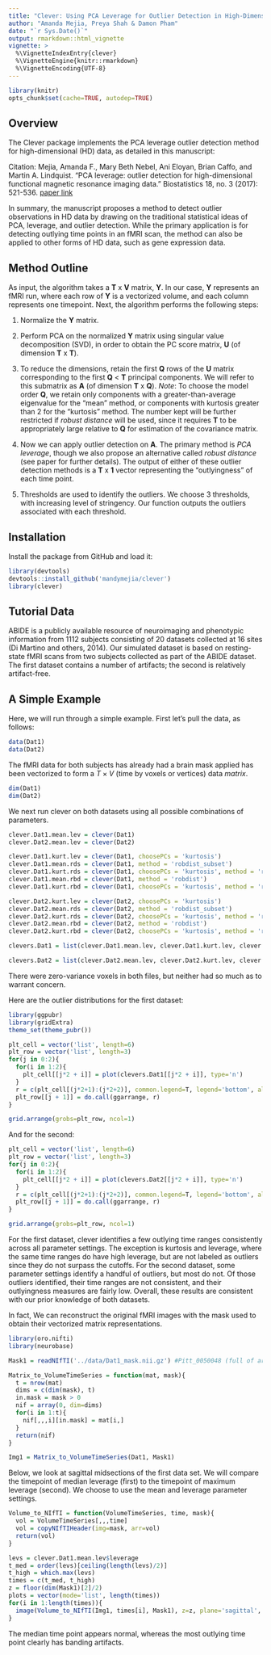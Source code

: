 ```yaml
---
title: "Clever: Using PCA Leverage for Outlier Detection in High-Dimensional Data"
author: "Amanda Mejia, Preya Shah & Damon Pham"
date: "`r Sys.Date()`"
output: rmarkdown::html_vignette
vignette: >
  %\VignetteIndexEntry{clever}
  %\VignetteEngine{knitr::rmarkdown}
  %\VignetteEncoding{UTF-8}
---
```


```r
library(knitr)
opts_chunk$set(cache=TRUE, autodep=TRUE)
```

## Overview

The Clever package implements the PCA leverage outlier detection method for high-dimensional (HD) data, as detailed in this manuscript:

Citation: Mejia, Amanda F., Mary Beth Nebel, Ani Eloyan, Brian Caffo, and Martin A. Lindquist. "PCA leverage: outlier detection for high-dimensional functional magnetic resonance imaging data." Biostatistics 18, no. 3 (2017): 521-536. [paper link](https://academic.oup.com/biostatistics/article/18/3/521/3056185)

In summary, the manuscript proposes a method to detect outlier observations in HD data by drawing on the traditional statistical ideas of PCA, leverage, and outlier detection. While the primary application is for detecting outlying time points in an fMRI scan, the method can also be applied to other forms of HD data, such as gene expression data.

## Method Outline

As input, the algorithm takes a __T__ x __V__ matrix, __Y__. In our case, __Y__ represents an fMRI run, where each row of __Y__ is a vectorized volume, and each column represents one timepoint. Next, the algorithm performs the following steps: 

1. Normalize the __Y__ matrix.

2. Perform PCA on the normalized __Y__ matrix using singular value decomposition (SVD), in order to obtain the PC score matrix, __U__ (of dimension __T__ x __T__).

3. To reduce the dimensions, retain the first __Q__ rows of the __U__ matrix corresponding to the first __Q__ < __T__ principal components.  We will refer to this submatrix as __A__ (of dimension __T__ x __Q__). _Note_: To choose the model order __Q__, we retain only components with a greater-than-average eigenvalue for the "mean" method, or components with kurtosis greater than 2 for the "kurtosis" method. The number kept will be further restricted if _robust distance_ will be used, since it requires __T__ to be appropriately large relative to __Q__ for estimation of the covariance matrix.

4. Now we can apply outlier detection on __A__. The primary method is _PCA leverage_, though we also propose an alternative called _robust distance_ (see paper for further details). The output of either of these outlier detection methods is a __T__ x __1__ vector representing the "outlyingness" of each time point.  

5. Thresholds are used to identify the outliers. We choose 3 thresholds, with increasing level of stringency. Our function outputs the outliers associated with each threshold.  

## Installation

Install the package from GitHub and load it:

```r
library(devtools)
devtools::install_github('mandymejia/clever')
library(clever)
```

## Tutorial Data

ABIDE is a publicly available resource of neuroimaging and phenotypic information from 1112 subjects consisting of 20 datasets collected at 16 sites (Di Martino and others, 2014). Our simulated dataset is based on resting-state fMRI scans from two subjects collected as part of the ABIDE dataset. The first dataset contains a number of artifacts; the second is relatively artifact-free.
 
## A Simple Example

Here, we will run through a simple example. First let's pull the data, as follows:

```r
data(Dat1)
data(Dat2)
```

The fMRI data for both subjects has already had a brain mask applied has been vectorized to form a $T\times V$ (time by voxels or vertices) data *matrix*.

```r
dim(Dat1)
dim(Dat2)
```

We next run clever on both datasets using all possible combinations of parameters.

```r
clever.Dat1.mean.lev = clever(Dat1)
clever.Dat2.mean.lev = clever(Dat2)
```

```r
clever.Dat1.kurt.lev = clever(Dat1, choosePCs = 'kurtosis')
clever.Dat1.mean.rds = clever(Dat1, method = 'robdist_subset')
clever.Dat1.kurt.rds = clever(Dat1, choosePCs = 'kurtosis', method = 'robdist_subset')
clever.Dat1.mean.rbd = clever(Dat1, method = 'robdist')
clever.Dat1.kurt.rbd = clever(Dat1, choosePCs = 'kurtosis', method = 'robdist')

clever.Dat2.kurt.lev = clever(Dat2, choosePCs = 'kurtosis')
clever.Dat2.mean.rds = clever(Dat2, method = 'robdist_subset')
clever.Dat2.kurt.rds = clever(Dat2, choosePCs = 'kurtosis', method = 'robdist_subset')
clever.Dat2.mean.rbd = clever(Dat2, method = 'robdist')
clever.Dat2.kurt.rbd = clever(Dat2, choosePCs = 'kurtosis', method = 'robdist')

clevers.Dat1 = list(clever.Dat1.mean.lev, clever.Dat1.kurt.lev, clever.Dat1.mean.rds, clever.Dat1.kurt.rds, clever.Dat1.mean.rbd, clever.Dat1.kurt.rbd)

clevers.Dat2 = list(clever.Dat2.mean.lev, clever.Dat2.kurt.lev, clever.Dat2.mean.rds, clever.Dat2.kurt.rds, clever.Dat2.mean.rbd, clever.Dat2.kurt.rbd)
```

There were zero-variance voxels in both files, but neither had so much as to warrant concern.

Here are the outlier distributions for the first dataset:

```r
library(ggpubr)
library(gridExtra)
theme_set(theme_pubr())
```

```r
plt_cell = vector('list', length=6)
plt_row = vector('list', length=3)
for(j in 0:2){
  for(i in 1:2){
    plt_cell[[j*2 + i]] = plot(clevers.Dat1[[j*2 + i]], type='n')
  }
  r = c(plt_cell[(j*2+1):(j*2+2)], common.legend=T, legend='bottom', align='hv', ncol=2)
  plt_row[[j + 1]] = do.call(ggarrange, r)
}

grid.arrange(grobs=plt_row, ncol=1)
```

And for the second:

```r
plt_cell = vector('list', length=6)
plt_row = vector('list', length=3)
for(j in 0:2){
  for(i in 1:2){
    plt_cell[[j*2 + i]] = plot(clevers.Dat2[[j*2 + i]], type='n')
  }
  r = c(plt_cell[(j*2+1):(j*2+2)], common.legend=T, legend='bottom', align='hv', ncol=2)
  plt_row[[j + 1]] = do.call(ggarrange, r)
}

grid.arrange(grobs=plt_row, ncol=1)
```

For the first dataset, clever identifies a few outlying time ranges consistently across all parameter settings. The exception is kurtosis and leverage, where the same time ranges do have high leverage, but are not labeled as outliers since they do not surpass the cutoffs. For the second dataset, some parameter settings identify a handful of outliers, but most do not. Of those outliers identified, their time ranges are not consistent, and their outlyingness measures are fairly low. Overall, these results are consistent with our prior knowledge of both datasets. 

In fact, We can reconstruct the original fMRI images with the mask used to obtain their vectorized matrix representations.

```r
library(oro.nifti)
library(neurobase)
```

```r
Mask1 = readNIfTI('../data/Dat1_mask.nii.gz') #Pitt_0050048 (full of artifacts)

Matrix_to_VolumeTimeSeries = function(mat, mask){
  t = nrow(mat)
  dims = c(dim(mask), t)
  in.mask = mask > 0
  nif = array(0, dim=dims)
  for(i in 1:t){
    nif[,,,i][in.mask] = mat[i,]
  }
  return(nif)
}

Img1 = Matrix_to_VolumeTimeSeries(Dat1, Mask1)
```

Below, we look at sagittal midsections of the first data set. We will compare the timepoint of median leverage (first) to the timepoint of maximum leverage (second). We choose to use the mean and leverage parameter settings.

```r
Volume_to_NIfTI = function(VolumeTimeSeries, time, mask){
  vol = VolumeTimeSeries[,,,time]
  vol = copyNIfTIHeader(img=mask, arr=vol)
  return(vol)
}

levs = clever.Dat1.mean.lev$leverage
t_med = order(levs)[ceiling(length(levs)/2)]
t_high = which.max(levs)
times = c(t_med, t_high)
z = floor(dim(Mask1)[2]/2)
plots = vector(mode='list', length(times))
for(i in 1:length(times)){
  image(Volume_to_NIfTI(Img1, times[i], Mask1), z=z, plane='sagittal', plot.type='single')
}
```

The median time point appears normal, whereas the most outlying time point clearly has banding artifacts.